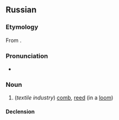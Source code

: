 ==Russian==
{{wikipedia|lang=ru}}

===Etymology===
From {{inh|ru|sla-pro|*bьrdo}}.

===Pronunciation===
* {{ru-IPA}}

===Noun===
{{ru-noun+}}

# (''textile industry'') [[comb]], [[reed]] (in a [[loom]])

====Declension====
{{ru-noun-table}}